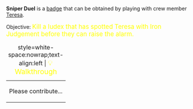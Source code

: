 '''Sniper Duel''' is a [[Badges|badge]] that can be obtained by playing with crew member [[Teresa_la_Ciega|Teresa]].

Objective: <big style="color:yellow">Kill a Iudex that has spotted Teresa with Iron Judgement before they can raise the alarm.</big>

{| class="mw-collapsible mw-collapsed"
|+ style=white-space:nowrap;text-align:left | <big style="color:yellow">💡 Walkthrough</big>
|-
| Please contribute...
|}